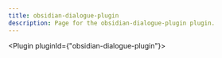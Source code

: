 ---
title: obsidian-dialogue-plugin
description: Page for the obsidian-dialogue-plugin plugin.
---


<Plugin pluginId={"obsidian-dialogue-plugin"}></Plugin>